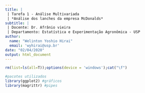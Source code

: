 ```yaml
---
title: |
 | Tarefa 1 - Análise Multivariada
 | *Análise dos lanches da empresa McDonalds*
subtitle: | 
 | Docente: Dr. Afrânio vieira
 | Departamento: Estatística e Experimentação Agronômica - USP
author: 
  name: "Welinton Yoshio Hirai"
  email: 'wyhirai@usp.br'
date: "02/04/2020"
output: html_document
---
```


```r
rm(list=ls(all=T));options(device = 'windows');cat("\f")

#pacotes utilizados
library(ggplot2) #gráficos
library(magrittr) #pipes
```

